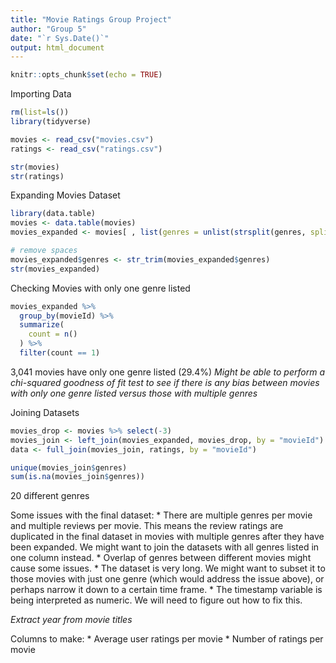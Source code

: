 ```yaml
---
title: "Movie Ratings Group Project"
author: "Group 5"
date: "`r Sys.Date()`"
output: html_document
---
```


```r
knitr::opts_chunk$set(echo = TRUE)
```

Importing Data
```r
rm(list=ls())
library(tidyverse)

movies <- read_csv("movies.csv")
ratings <- read_csv("ratings.csv")

str(movies)
str(ratings)
```

Expanding Movies Dataset
```r
library(data.table)
movies <- data.table(movies)
movies_expanded <- movies[ , list(genres = unlist(strsplit(genres, split = "|", fixed = T))), by = movieId]

# remove spaces
movies_expanded$genres <- str_trim(movies_expanded$genres)
str(movies_expanded)
```

Checking Movies with only one genre listed
```r
movies_expanded %>%
  group_by(movieId) %>%
  summarize(
    count = n()
  ) %>%
  filter(count == 1)
```

3,041 movies have only one genre listed (29.4%)
*Might be able to perform a chi-squared goodness of fit test to see if there is any bias between movies with only one genre listed versus those with multiple genres*

Joining Datasets
```r
movies_drop <- movies %>% select(-3)
movies_join <- left_join(movies_expanded, movies_drop, by = "movieId")
data <- full_join(movies_join, ratings, by = "movieId")
```

```r
unique(movies_join$genres)
sum(is.na(movies_join$genres))
```

20 different genres

Some issues with the final dataset:
* There are multiple genres per movie and multiple reviews per movie. This means the review ratings are duplicated in the final dataset in movies with multiple genres after they have been expanded. We might want to join the datasets with all genres listed in one column instead.
* Overlap of genres between different movies might cause some issues.
* The dataset is very long. We might want to subset it to those movies with just one genre (which would address the issue above), or perhaps narrow it down to a certain time frame.
* The timestamp variable is being interpreted as numeric. We will need to figure out how to fix this.

*Extract year from movie titles*

Columns to make:
* Average user ratings per movie
* Number of ratings per movie




